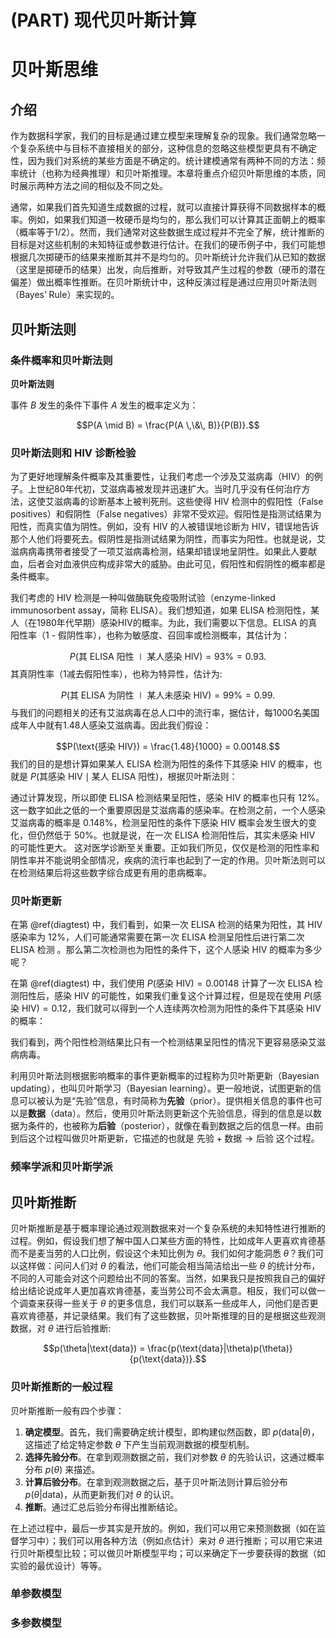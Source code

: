 # (PART) 现代贝叶斯计算 {-}

# 贝叶斯思维 {#bayesianthinking}

## 介绍

作为数据科学家，我们的目标是通过建立模型来理解复杂的现象。我们通常忽略一个复杂系统中与目标不直接相关的部分，这种信息的忽略这些模型更具有不确定性，因为我们对系统的某些方面是不确定的。统计建模通常有两种不同的方法：频率统计（也称为经典推理）和贝叶斯推理。本章将重点介绍贝叶斯思维的本质，同时展示两种方法之间的相似及不同之处。

通常，如果我们首先知道生成数据的过程，就可以直接计算获得不同数据样本的概率。例如，如果我们知道一枚硬币是均匀的，那么我们可以计算其正面朝上的概率（概率等于1/2）。然而，我们通常对这些数据生成过程并不完全了解，统计推断的目标是对这些机制的未知特征或参数进行估计。在我们的硬币例子中，我们可能想根据几次掷硬币的结果来推断其并不是均匀的。贝叶斯统计允许我们从已知的数据（这里是掷硬币的结果）出发，向后推断，对导致其产生过程的参数（硬币的潜在偏差）做出概率性推断。在贝叶斯统计中，这种反演过程是通过应用贝叶斯法则（Bayes' Rule）来实现的。


## 贝叶斯法则

### 条件概率和贝叶斯法则

::::{.method}
::: {.center data-latex=""}
**贝叶斯法则**
:::



事件 $B$ 发生的条件下事件 $A$ 发生的概率定义为：

$$P(A \mid B) = \frac{P(A \,\&\, B)}{P(B)}.$$
    
::::


### 贝叶斯法则和 HIV 诊断检验 {#diagtest}

为了更好地理解条件概率及其重要性，让我们考虑一个涉及艾滋病毒（HIV）的例子。上世纪80年代初，艾滋病毒被发现并迅速扩大。当时几乎没有任何治疗方法，这使艾滋病毒的诊断基本上被判死刑。这些使得 HIV 检测中的假阳性（False positives）和假阴性（False negatives）非常不受欢迎。假阳性是指测试结果为阳性，而真实值为阴性。例如，没有 HIV 的人被错误地诊断为 HIV，错误地告诉那个人他们将要死去。假阴性是指测试结果为阴性，而事实为阳性。也就是说，艾滋病病毒携带者接受了一项艾滋病毒检测，结果却错误地呈阴性。如果此人要献血，后者会对血液供应构成非常大的威胁。由此可见，假阳性和假阴性的概率都是条件概率。

我们考虑的 HIV 检测是一种叫做酶联免疫吸附试验（enzyme-linked immunosorbent assay，简称 ELISA）。我们想知道，如果 ELISA 检测阳性，某人（在1980年代早期）感染HIV的概率。为此，我们需要以下信息。ELISA 的真阳性率（1 - 假阴性率），也称为敏感度、召回率或检测概率，其估计为：

$$P(\text{其 ELISA 阳性} \mid \text{某人感染 HIV}) = 93\% = 0.93.$$
其真阴性率（1减去假阳性率），也称为特异性，估计为:

$$P(\text{其 ELISA 为阴性} \mid \text{某人未感染 HIV}) = 99\% = 0.99.$$
与我们的问题相关的还有艾滋病毒在总人口中的流行率，据估计，每1000名美国成年人中就有1.48人感染艾滋病毒。因此我们假设：

$$P(\text{感染 HIV}) = \frac{1.48}{1000} = 0.00148.$$
我们的目的是想计算如果某人 ELISA 检测为阳性的条件下其感染 HIV 的概率，也就是 $P(\text{其感染 HIV} \mid \text{某人 ELISA 阳性})$，根据贝叶斯法则：

\begin{equation}
  P(\text{其感染 HIV}  \mid \text{某人 ELISA 阳性}) = \frac{P(\text{某人感染 HIV} \,\&\, \text{其 ELISA 阳性})}{P(\text{ELISA 阳性})}.
\end{equation}

通过计算发现，所以即使 ELISA 检测结果呈阳性，感染 HIV 的概率也只有 $12\%$。这一数字如此之低的一个重要原因是艾滋病毒的感染率。在检测之前，一个人感染艾滋病毒的概率是 $0.148\%$，检测呈阳性的条件下感染 HIV 概率会发生很大的变化，但仍然低于 $50\%$。也就是说，在一次 ELISA 检测阳性后，其实未感染 HIV 的可能性更大。
这对医学诊断至关重要。正如我们所见，仅仅是检测的阳性率和阴性率并不能说明全部情况，疾病的流行率也起到了一定的作用。贝叶斯法则可以在检测结果后将这些数字综合成更有用的患病概率。

### 贝叶斯更新

在第 \@ref(diagtest) 中，我们看到，如果一次 ELISA 检测的结果为阳性，其 HIV 感染率为 $12\%$，人们可能通常需要在第一次 ELISA 检测呈阳性后进行第二次 ELISA 检测 。那么第二次检测也为阳性的条件下，这个人感染 HIV 的概率为多少呢？

在第 \@ref(diagtest) 中，我们使用 $P(\text{感染 HIV}) = 0.00148$ 计算了一次 ELISA 检测阳性后，感染 HIV 的可能性，如果我们重复这个计算过程，但是现在使用 $P(\text{感染 HIV}) = 0.12$，我们就可以得到一个人连续两次检测为阳性的条件下其感染 HIV 的概率：

\begin{align*}
  & P(\text{其感染 HIV} \mid \text{某人第二次 ELISA 阳性}) \\
  &= \frac{P(\text{感染 HIV}) P(\text{第二次 ELISA 阳性} \mid \text{某人感染 HIV})}{P(\text{第二次 ELISA 阳性})} \\
  &= \frac{0.12 \cdot 0.93}{0.12 \cdot 0.93 + (1 - 0.12)\cdot (1 - 0.99)} \approx 0.93.
\end{align*}
我们看到，两个阳性检测结果比只有一个检测结果呈阳性的情况下更容易感染艾滋病病毒。

利用贝叶斯法则根据影响概率的事件更新概率的过程称为贝叶斯更新（Bayesian updating），也叫贝叶斯学习（Bayesian learning）。更一般地说，试图更新的信息可以被认为是“先验”信息，有时简称为**先验**（prior）。提供相关信息的事件也可以是**数据**（data）。然后，使用贝叶斯法则更新这个先验信息，得到的信息是以数据为条件的，也被称为**后验**（posterior），就像在看到数据之后的信息一样。由前到后这个过程叫做贝叶斯更新，它描述的也就是 $\text{先验} + \text{数据} \rightarrow \text{后验}$ 这个过程。

### 频率学派和贝叶斯学派



## 贝叶斯推断 

贝叶斯推断是基于概率理论通过观测数据来对一个复杂系统的未知特性进行推断的过程。例如，假设我们想了解中国人口某些方面的特性，比如成年人更喜欢肯德基而不是麦当劳的人口比例，假设这个未知比例为 $\theta$。我们如何才能洞悉 $\theta$？我们可以这样做：问问人们对 $\theta$ 的看法，他们可能会相当简洁给出一些 $\theta$ 的统计分布，不同的人可能会对这个问题给出不同的答案。当然，如果我只是按照我自己的偏好给出结论说成年人更加喜欢肯德基，麦当劳公司不会太满意。相反，我们可以做一个调查来获得一些关于 $\theta$ 的更多信息，我们可以联系一些成年人，问他们是否更喜欢肯德基，并记录结果。我们有了这些数据，贝叶斯推理的目的是根据这些观测数据，对 $\theta$ 进行后验推断:

$$p(\theta|\text{data}) = \frac{p(\text{data}|\theta)p(\theta)}{p(\text{data})}.$$

### 贝叶斯推断的一般过程

贝叶斯推断一般有四个步骤：

1. **确定模型**。首先，我们需要确定统计模型，即构建似然函数，即 $p(\text{data}|\theta)$，这描述了给定特定参数 $\theta$ 下产生当前观测数据的模型机制。
2. **选择先验分布**。在拿到观测数据之前，我们对参数 $\theta$ 的先验认识，这通过概率分布 $p(\theta)$ 来描述。
3. **计算后验分布**。在拿到观测数据之后，基于贝叶斯法则计算后验分布 $p(\theta|\text{data})$，从而更新我们对 $\theta$ 的认识。
4. **推断**。通过汇总后验分布得出推断结论。

在上述过程中，最后一步其实是开放的。例如，我们可以用它来预测数据（如在监督学习中）；我们可以用各种方法（例如点估计）来对 $\theta$ 进行推断；可以用它来进行贝叶斯模型比较；可以做贝叶斯模型平均；可以来确定下一步要获得的数据（如实验的最优设计）等等。

### 单参数模型

### 多参数模型 